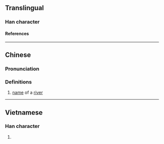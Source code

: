 {{character info/new}}
==Translingual==

===Han character===
{{Han char|rn=85|rad=水|as=13|sn=16|four=34191|canj=EDDF|ids=⿰氵禁}}

====References====
{{Han ref|kx=0654.150|dkj=18436|hdz=31753.030|uh=6FBF}}

----

==Chinese==
{{zh-forms}}

===Pronunciation===
{{zh-pron
|m=qín
|c=kam4
|mc=y
|oc=y
|ma=
|cat=pn
}}

===Definitions===
{{zh-hanzi}}

# [[name]] of a [[river]]

----

==Vietnamese==

===Han character===
{{vi-readings|rs=水13|reading=ngấm}}

# {{rfdef|vi|sort=水13}}